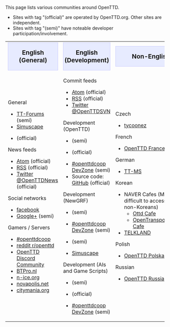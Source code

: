 This page lists various communities around OpenTTD.
* Sites with tag "(official)" are operated by OpenTTD.org. Other sites are independent.
* Sites with tag "(semi)" have noteable developer participation/involvement.

{| cellspacing="3" class="mainpagetable" align="left" style="border:0; padding: 3px"
|- valign="top" style="background-color: #f1f2fe"
|width="33%"|<div style="text-align:center; font-size:1.2em; background-color: #E7EBFF; border: 1px solid #c7c8fe">'''English (General)'''</div>
|width="33%"|<div style="text-align:center; font-size:1.2em; background-color: #E7EBFF; border: 1px solid #c7c8fe">'''English (Development)'''</div>
|width="33%"|<div style="text-align:center; font-size:1.2em; background-color: #E7EBFF; border: 1px solid #c7c8fe">'''Non-English'''</div>
|-
|General
* [https://www.tt-forums.net TT-Forums] (semi)
* [http://www.simuscape.net Simuscape]
* {{en/OFTC|openttd}} (official)

News feeds
* [https://www.openttd.org/en/news/atom Atom] (official)
* [https://www.openttd.org/en/news/rss RSS] (official)
* [https://twitter.com/OpenTTDnews Twitter @OpenTTDNews] (official)

Social networks
* [https://www.facebook.com/pages/OpenTTD/13607694555 facebook]
* [https://plus.google.com/communities/117162428572891145997 Google+] (semi)

Gamers / Servers
* [https://www.openttdcoop.org #openttdcoop]
* [https://www.reddit.com/r/openttd reddit r/openttd]
* [https://discordapp.com/invite/0nQXSRX64lIL1zk4 OpenTTD Discord Community]
* [http://www.btpro.nl BTPro.nl]
* [http://www.n-ice.org/openttd/ n-ice.org]
* [http://www.novapolis.net/ novapolis.net]
* [http://www.citymania.org/ citymania.org]

|Commit feeds
* [https://hg.openttd.org/openttd/trunk.hg/atom-log Atom] (official)
* [https://hg.openttd.org/openttd/trunk.hg/rss-log RSS] (official)
* [https://twitter.com/OpenTTDSVN Twitter @OpenTTDSVN]

Development (OpenTTD)
* {{en/Forum|TT-Forums|forum=33}} (semi)
* {{en/OFTC|openttd.dev}} (official)
* [https://dev.openttdcoop.org #openttdcoop DevZone] (semi)
* Source code: [https://github.com/OpenTTD/OpenTTD GitHub] (official)

Development (NewGRF)
* {{en/Forum|TT-Forums|forum=66}} (semi)
* [https://dev.openttdcoop.org #openttdcoop DevZone] (semi)
* {{en/OFTC|openttdcoop.devzone}} (semi)
* [http://www.simuscape.net Simuscape]

Development (AIs and Game Scripts)
* {{en/Forum|TT-Forums|forum=65}} (semi)
* {{en/OFTC|openttd}} (official)
* [https://dev.openttdcoop.org #openttdcoop DevZone] (semi)
|Czech
* [http://tycoonez.com tycoonez]

French
* [http://www.openttd.fr OpenTTD France]

German
* [http://www.tt-ms.de TT-MS]

Korean
* NAVER Cafes  (May be difficult to access for non-Koreans)
** [http://cafe.naver.com/ottd Ottd Cafe]
** [http://cafe.naver.com/opentransporttycoon OpenTransportTycoon Cafe]
* [http://telk.kr TELKLAND]

Polish
* [http://openttd-polska.pl OpenTTD Polska]

Russian
*[http://open.ttdrussia.net/ OpenTTD Russia]
|}